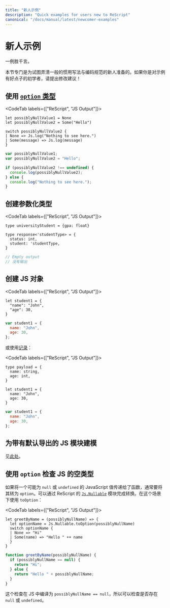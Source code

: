 ```yaml
---
title: "新人示例"
description: "Quick examples for users new to ReScript"
canonical: "/docs/manual/latest/newcomer-examples"
---
```


<!--# Newcomer Examples
-->
# 新人示例

<!-- TODO: this whole page needs a revamp -->

<!--
An example is worth a thousand words.
-->

一例胜千言。

<!--
This section is dedicated to newcomers trying to figure out general idioms & conventions. If you're a beginner who's got a good idea for an example, please suggest an edit!
-->

本节专门是为试图弄清一般的惯用写法与编码规范的新人准备的。如果你是对示例有好点子的初学者，请提出修改建议！

<!--
## Use the [`option` type](null-undefined-option.md)
-->
## 使用 [`option` 类型](null-undefined-option.md)

<CodeTab labels={["ReScript", "JS Output"]}>

```res example
let possiblyNullValue1 = None
let possiblyNullValue2 = Some("Hello")

switch possiblyNullValue2 {
| None => Js.log("Nothing to see here.")
| Some(message) => Js.log(message)
}
```
```js
var possiblyNullValue1;
var possiblyNullValue2 = "Hello";

if (possiblyNullValue2 !== undefined) {
  console.log(possiblyNullValue2);
} else {
  console.log("Nothing to see here.");
}

```

</CodeTab>

<!--
## Create a Parametrized Type
-->
## 创建参数化类型

<CodeTab labels={["ReScript", "JS Output"]}>

```res example
type universityStudent = {gpa: float}

type response<'studentType> = {
  status: int,
  student: 'studentType,
}
```
```js
// Empty output
// 没有输出
```

</CodeTab>

<!--
## Creating a JS Object
-->
## 创建 JS 对象

<CodeTab labels={["ReScript", "JS Output"]}>

```res example
let student1 = {
  "name": "John",
  "age": 30,
}
```
```js
var student1 = {
  name: "John",
  age: 30,
};
```

</CodeTab>

<!--
Or using [record](record.md):
-->

或使用[记录](record.md)：

<CodeTab labels={["ReScript", "JS Output"]}>

```res example
type payload = {
  name: string,
  age: int,
}

let student1 = {
  name: "John",
  age: 30,
}
```
```js
var student1 = {
  name: "John",
  age: 30,
};
```

</CodeTab>

<!--
## Modeling a JS Module with Default Export
-->
## 为带有默认导出的 JS 模块建模

<!--
See [here](import-from-export-to-js.md#import-a-javascript-module-itself-es6-module-format).
-->

见[此处](import-from-export-to-js.md#import-a-javascript-module-itself-es6-module-format)。

<!--
## Checking for JS nullable types using the `option` type
-->
## 使用 `option` 检查 JS 的空类型

<!--
For a function whose argument is passed a JavaScript value that's potentially `null` or `undefined`, it's idiomatic to convert it to an `option`. The conversion is done through the helper functions in ReScript's [`Js.Nullable`](api/js/nullable#t) module. In this case, `toOption`:
-->

如果将一个可能为 `null` 或 `undefined` 的 JavaScript 值传递给了函数，通常要将其转为 `option`。可以通过 ReScript 的 [`Js.Nullable`](api/js/nullable#t) 模块完成转换。在这个场景下使用 `toOption`：

<CodeTab labels={["ReScript", "JS Output"]}>

```res example
let greetByName = (possiblyNullName) => {
  let optionName = Js.Nullable.toOption(possiblyNullName)
  switch optionName {
  | None => "Hi"
  | Some(name) => "Hello " ++ name
  }
}
```
```js
function greetByName(possiblyNullName) {
  if (possiblyNullName == null) {
    return "Hi";
  } else {
    return "Hello " + possiblyNullName;
  }
}
```

</CodeTab>

<!--
This check compiles to `possiblyNullName == null` in JS, so checks for the presence of `null` or `undefined`.
-->

这个检查在 JS 中编译为 `possiblyNullName == null`，所以可以检查是否存在 `null` 或 `undefined`。
